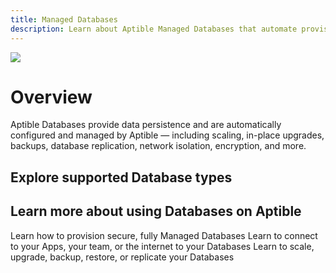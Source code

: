 ```yaml
---
title: Managed Databases
description: Learn about Aptible Managed Databases that automate provisioning, maintenance, and scaling
---
```


![](/images/databases.png)

# Overview

Aptible Databases provide data persistence and are automatically configured and managed by Aptible — including scaling, in-place upgrades, backups, database replication, network isolation, encryption, and more.


## Explore supported Database types


<DatabasesSnippet />

## Learn more about using Databases on Aptible

<CardGroup cols={3}>
  <Card title="Provisioning Databases" icon="book" iconType="duotone" href="https://www.aptible.com/docs/provisioning-databases">
  Learn how to provision secure, fully Managed Databases
  </Card>
  <Card title="Connecting to Database" icon="book" iconType="duotone" href="ttps://www.aptible.com/docs/connecting-to-databases">
    Learn to connect to your Apps, your team, or the internet to your Databases
  </Card>
  <Card title="Managing Apps" icon="book" iconType="duotone" href="https://www.aptible.com/docs/managing-databases">
      Learn to scale, upgrade, backup, restore, or replicate your Databases
  </Card>
</CardGroup>